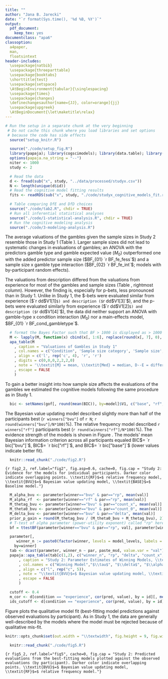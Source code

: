 ```yaml
---
title: ""
author: "Jana B. Jarecki"
date: "`r format(Sys.time(), '%d %B, %Y')`"
output:
  pdf_document:
    keep_tex: yes
documentclass: "apa6"
classoption:
  a4paper,
  man,
  floatsintext
header-includes:
  \usepackage{natbib}
  \usepackage{threeparttable}
  \usepackage{booktabs}
  \shorttitle{test}
  \usepackage{setspace}
  \AtBeginEnvironment{tabular}{\singlespacing}
  \usepackage{times}
  \usepackage{changes}
  \definechangesauthor[name={JJ}, color=orange]{jj}
  \usepackage{upgreek}
  \AtBeginDocument{\let\maketitle\relax}
---
```


```r
# Run the setup in a separate chunk at the very beginning
 # Do not cache this chunk where you load libraries and set options
 # because the code has side effects
  source("setup_knitr.R")
```

```r
  source("./code/setup_fig.R")
  library(papaja); library(cogscimodels); library(data.table); library(BayesFactor); library(brms)
  options(papaja.na_string = "--")
  niter <- 1000
  study <- 2
```

```r
  # Read the data
  d <- fread(sub("x", study, "../data/processed/studyx.csv"))
  N <- length(unique(d$id))
  # Read the cognitive model fitting results
  fits <- readRDS(sub("x", study, "./code/studyx_cognitive_models_fit.rds")) 
```

```r
  # Table comparing DfE and DfD choices
  source("./code/tab2.R", chdir = TRUE)
  # Run all inferential statistical analyses  
  source("./code/1-statistical-analysis.R", chdir = TRUE)
  # Run the cognitive modeling analysis
  source("./code/3-modeling-analysis.R")
```

\subsubsection{Valuation of gambles across sample sizes}
The average valuations of the gambles given the sample sizes in Study 2 resemble those in Study 1 (Table \ref{tab:means_study2}). Larger sample sizes did not lead to systematic changes in evaluations of gambles; an ANOVA with the predictors gamble type and gamble expected value ($M_0$) outperformed one with the added predictor sample size ($BF_{01} `r BF_fe_fess`$) and a sample size x gamble type interaction ($BF_{02} `r BF_fe_int`$; models with by-participant random effects). \added[id=jj]{Unlike in Study 1 there was no substantial difference between the evaluation of \$-bet gambles  ($`r d[gambletype == "$-bet", paste_msd(value, label=TRUE)]`$) and p-bet gambles ($`r d[gambletype == "p-bet", paste_msd(value, label=TRUE)]`$); the data equally supported a model including gamble type as predictor ($M_0$) and one without gamble type as predictor, $BF_{01} `r 1/BF_gambletype`$ (both models include by-participant and by-expected-value random effects and use the valuations as the dependent variable).}


\added[id=jj]{\textit{Description versus experience.}}The valuations from description differed from the valuations from experience for most of the gambles and sample sizes (Table \ref{tab:means_study2}, rightmost column). However, the finding is, especially for
p-bets, less pronounced than in Study 1. Unlike in Study 1, the \$-bets were evaluated similar from experience ($`r dd$V1[1]`$) and description ($`r dd$V1[3]`$), and the p-bets were evaluated similarly from experience ($`r dd$V1[2]`$) and description ($`r dd$V1[4]`$), the data did neither support an ANOVA with gamble-type x condition interaction ($M_0$) nor a main-effects model, $BF_{01} `r BF_cond_gambletype`$.

```r
  # format the Bayes Factor such that BF > 1000 is displayed as > 1000
  M <- lapply(M, function(x) cbind(x[, 1:6], replace(round(x[, 7], 0), round(x[, 7], 0) > 1000, ">1000")))
  apa_table(M
    , caption = "Valuations of Gambles in Study 1"
    , col.names = c("Condition", 'Sample size category', 'Sample size', '\\textit{Med}', '\\textit{M}', 'D--E', 'D--E:$BF\\textsubscript{10}$')
    , align = c('l', rep('c', 4), 'r', 'r')
    , digits = c(0,0,0,2,2,2,0)
    , note = '\\textit{M} = mean, \\textit{Med} = median, D--E = difference between mean description-based valuations and experience-based valuations, $BF\\textsubscript{10}$ = Bayes Factor quantifying the evidence for a linear model $\\mathrm{M}\\textsubscript{1}$ predicting that valuations differ between description and experience over a linear model $\\mathrm{M}\\textsubscript{0}$ predicting no such differences; both models models contain a by-participant random effect. Gambles IDs 1, 2, and 3 are \\$-bets; Gamble IDs 4, 5, and 6 are p-bets.'
    , escape = FALSE
    )
```


\subsubsection{Cognitive modeling}
To gain a better insight into how sample size affects the evaluations of the gambles we estimated the cognitive models following the same procedure as in Study 1.

```r
  bic <- setNames(gof[, round(mean(BIC)), by=model]$V1, c("base", "rf", "bvu"))
```

\textit{Quantitative Model Fit.}
The Bayesian value updating model described slightly more than half of the participants best (`r winners["bvu"]` of `r N`; `r round(winners["bvu"]/N*100)`\%). The relative frequency model described `r winners["rf"]` participants best (`r round(winners["rf"]/N*100)`\%). The evidence strength of the models is shown in Figure \ref{fig:fig2_2}. The models' mean Bayesian information criterion across all participants equaled BIC\textsubscript{BVU}$= `r bic["bvu"]`$, BIC\textsubscript{RF}$= `r bic["rf"]`$, and BIC\textsubscript{BASE}$= `r bic["base"]`$ (lower values indicate better fit).




```r
  knitr::read_chunk("./code/fig2.R")
```

```{r fig2_2, ref.label="fig2", fig.asp=0.6, cache=0, fig.cap = "Study 2: Evidence for the models for individual participants. Darker color indicate overlapping points. \\textit{RF}$=$ relative frequency model, \\textit{BVU}$=$ Bayesian value updating model, \\textit{BASE}$=$ Baseline model."}
```

```r
  M_alpha_bvu <- parameter[winner=="bvu" & par=="rp", mean(val)]
  M_alpha_rf  <- parameter[winner=="rf" & par=="rp", mean(val)]
  M_thetag_bvu <- parameter[winner=="bvu" & par=="count_x", mean(val)]
  M_theta0_bvu <- parameter[winner=="bvu" & par=="count_0", mean(val)]
  M_delta_bvu <- parameter[winner=="bvu" & par=="delta", mean(val)]
  prior_p_gain = round(M_thetag_bvu / (M_theta0_bvu + M_thetag_bvu), 2)
  # T-test of alpha parameter (power-utility exponent) called "rp" here
  bf = ttestBF(parameter[winner=="bvu" & par=="rp", val], parameter[winner=="rf" & par=="rp", val])
```

```r
  parameter[,
     winner_n := paste0(factor(winner, levels = model_levels, labels = model_labels), " (\\textit{n}$=$", ..winners[winner], ")"),
    by=winner]
  tab <- dcast(parameter, winner_n ~ par, paste_msd, value.var = "val")
  papaja::apa_table(tab[c(1,2), c("winner_n", "rp", "delta", "count_x", "sigma")]
      , caption = "Study 2: Parameter Estimates of Winning Models, \\textit{M (SD)}"
      , col.names = c("Winning Model","$\\tau$", "$\\delta$", "$\\alpha_0$","$\\sigma$")
      , align = c("l", rep("c", 5)),
      , note = "\\textit{BVU}$=$ Bayesian value updating model, \\textit{RF}$=$ relative frequency model. Parameters denote: $\\tau=$ power utility exponent, $\\alpha_0$ gain prior, $\\sigma$ standard deviation."
      , escape = FALSE
      )
```

\added[id=jj]{
The estimated parameters of the models (Table \ref{tab:parameter_study2}) reveal that, similar to Study 1, the power utility exponent did not differ greatly between the participants that were best described by the Bayesian value updating (BVU) model ($M_{\tau}= `r M_alpha_bvu`$) and those best described by the relative frequency model ($M_{\alpha}=`r M_alpha_rf`$), $\Delta$ `r apa_print(bf)$full_result`. The prior belief about the probability of a positive outcome, for participants that were best described the BVU model, was $B = `r prior_p_gain`$ (resulting from $\alpha = `r M_thetag_bvu`$ and $\beta_0 = `r M_theta0_bvu`$) and the associated learning rate $\delta$ was $M_{\delta}=`r M_delta_bvu`$, indicating faster belief updating compared to an optimal Bayesian model.
}



```r
  cutoff <- 0.4
  m_cor <- d[condition == "experience", cor(pred, value), by = id][, mean(V1)]
  ids_cutoff <- d[condition == "experience", cor(pred, value), by = id][V1 < cutoff]$id
```

\textit{Qualitative Model Fit.}
Figure \ref{fig:fig5_2} plots the qualitative model fit (best-fitting model predictions against observed evaluations by participant). As in Study 1, the data are generally well-described by the models \added[id=jj]{($M r\textsubscript{pred,obs} = `r m_cor`$), except in four cases (participants `r sort(ids_cutoff)`, with $r\textsubscript{pred,obs} < `r cutoff`$)} where the model must be rejected because of qualitative mis-fit.

```r
knitr::opts_chunk$set(out.width = "\\textwidth", fig.height = 9, fig.width = 7)
```

```r
  knitr::read_chunk("./code/fig5.R")
```
```{r fig5_2, ref.label="fig5", cache=0, fig.cap = "Study 2: Predicted evaluations from the best-fitting models plotted against the observed evaluations (by participant). Darker color indicate overlapping points. \\textit{BVU}$=$ Bayesian value updating model, \\textit{RF}$=$ relative frequency model."}
```